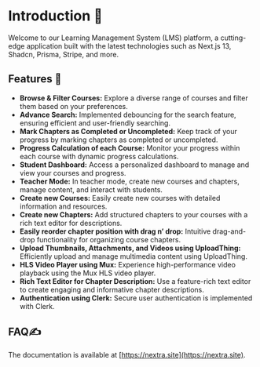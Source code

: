 
# Introduction 🚀

<div style={{ color: 'grey', fontSize: '16px' }}>
  Welcome to our Learning Management System (LMS) platform, a cutting-edge application built with the latest technologies such as Next.js 13, Shadcn, Prisma, Stripe, and more.
</div>

## Features 🌟

- **Browse & Filter Courses:** Explore a diverse range of courses and filter them based on your preferences.
- **Advance Search:** Implemented debouncing for the search feature, ensuring efficient and user-friendly searching.
- **Mark Chapters as Completed or Uncompleted:** Keep track of your progress by marking chapters as completed or uncompleted.
- **Progress Calculation of each Course:** Monitor your progress within each course with dynamic progress calculations.
- **Student Dashboard:** Access a personalized dashboard to manage and view your courses and progress.
- **Teacher Mode:** In teacher mode, create new courses and chapters, manage content, and interact with students.
- **Create new Courses:** Easily create new courses with detailed information and resources.
- **Create new Chapters:** Add structured chapters to your courses with a rich text editor for descriptions.
- **Easily reorder chapter position with drag n’ drop:** Intuitive drag-and-drop functionality for organizing course chapters.
- **Upload Thumbnails, Attachments, and Videos using UploadThing:** Efficiently upload and manage multimedia content using UploadThing.
- **HLS Video Player using Mux:** Experience high-performance video playback using the Mux HLS video player.
- **Rich Text Editor for Chapter Description:** Use a feature-rich text editor to create engaging and informative chapter descriptions.
- **Authentication using Clerk:** Secure user authentication is implemented with Clerk.



## FAQ✍️

<FaqDropdown question="Advance Search" answer="Implemented debouncing for the search feature, ensuring efficient and user-friendly searching." />
<FaqDropdown question="Mark Chapters as Completed or Uncompleted" answer="Keep track of your progress by marking chapters as completed or uncompleted." />
<FaqDropdown question="Progress Calculation of each Course" answer="Monitor your progress within each course with dynamic progress calculations." />
<FaqDropdown question="Student Dashboard" answer="Access a personalized dashboard to manage and view your courses and progress." />
<FaqDropdown question="Teacher Mode" answer="In teacher mode, create new courses and chapters, manage content, and interact with students." />




The documentation is available at [https://nextra.site](https://nextra.site).
